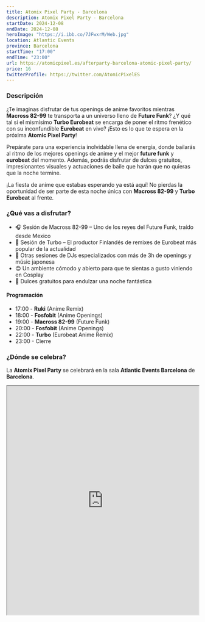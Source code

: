 ```yaml
---
title: Atomix Pixel Party - Barcelona
description: Atomix Pixel Party - Barcelona
startDate: 2024-12-08
endDate: 2024-12-08
heroImage: "https://i.ibb.co/7JFwxrM/Web.jpg"
location: Atlantic Events
province: Barcelona
startTime: "17:00"
endTime: "23:00"
url: https://atomicpixel.es/afterparty-barcelona-atomic-pixel-party/
price: 16
twitterProfile: https://twitter.com/AtomicPixelES
---
```


### Descripción

¿Te imaginas disfrutar de tus openings de anime favoritos mientras **Macross 82-99** te transporta a un universo lleno de **Future Funk**? ¿Y qué tal si el mismísimo **Turbo Eurobeat** se encarga de poner el ritmo frenético con su inconfundible **Eurobeat** en vivo? ¡Esto es lo que te espera en la próxima **Atomic Pixel Party**!

Prepárate para una experiencia inolvidable llena de energía, donde bailarás al ritmo de los mejores openings de anime y el mejor **future funk** y **eurobeat** del momento. Además, podrás disfrutar de dulces gratuitos, impresionantes visuales y actuaciones de baile que harán que no quieras que la noche termine.

¡La fiesta de anime que estabas esperando ya está aquí! No pierdas la oportunidad de ser parte de esta noche única con **Macross 82-99** y **Turbo Eurobeat** al frente.

### ¿Qué vas a disfrutar?

+ 🎧 Sesión de Macross 82-99 – Uno de los reyes del Future Funk, traído desde Mexico
+ 🚗 Sesión de Turbo – El productor Finlandés de remixes de Eurobeat más popular de la actualidad
+ 🎌 Otras sesiones de DJs especializados con más de 3h de openings y músic japonesa
+ 😊 Un ambiente cómodo y abierto para que te sientas a gusto viniendo en Cosplay
+ 🍭 Dulces gratuitos para endulzar una noche fantástica

#### Programación

+ 17:00 - **Ruki** (Anime Remix)
+ 18:00 - **Fosfobit** (Anime Openings)
+ 19:00 - **Macross 82-99** (Future Funk)
+ 20:00 - **Fosfobit** (Anime Openings)
+ 22:00 - **Turbo** (Eurobeat Anime Remix)
+ 23:00 - Cierre

### ¿Dónde se celebra?

La **Atomix Pixel Party** se celebrará en la sala **Atlantic Events Barcelona** de **Barcelona**.

<iframe loading="lazy" src="https://maps.google.com/maps?q=atlantic%20events%20barcelona&amp;t=m&amp;z=11&amp;output=embed&amp;iwloc=near" aria-label="Atlantic Events Barcelona" width="100%" height="600"></iframe>
